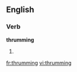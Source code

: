 ==English==

===Verb===
'''thrumming'''

# {{present participle of|thrum}}

[[fr:thrumming]]
[[vi:thrumming]]